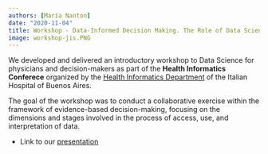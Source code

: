 ```yaml
---
authors: [María Nanton]
date: "2020-11-04"
title: Workshop - Data-Informed Decision Making. The Role of Data Science in Health
image: workshop-jis.PNG
---
```


We developed and delivered an introductory workshop to Data Science for physicians and decision-makers as part of the **Health Informatics Conferece** organized by the [Health Informatics Department](https://www.linkedin.com/in/informaticaensalud/) of the Italian Hospital of Buenos Aires.

The goal of the workshop was to conduct a collaborative exercise within the framework of evidence-based decision-making, focusing on the dimensions and stages involved in the process of access, use, and interpretation of data.

- Link to our [presentation](https://docs.google.com/presentation/d/1LjtQMByrgsvdzskrkTJaC8-MobbHZ3k-DNPQdb6qklE/)
